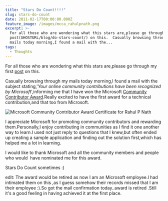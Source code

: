 ```yaml
---
title: "Stars Do Count!!!!"
slug: stars-do-count
date: 2011-02-17T00:00:00.000Z
feature_image: /images/mcca_rahulpnath.png
excerpt: >-
  For all those who are wondering what this stars are,please go through my first
  post(GHOSTURL/blog/do-stars-count/) on this.  Casually browsing through my
  mails today morning,I found a mail with the...
tags:
  - Thoughts
---
```

For all those who are wondering what this stars are,please go through my first [post](/blog/do-stars-count/) on this.

Casually browsing through my mails today morning,I found a mail with the subject stating,'_Your online community contributions have been recognized by Microsoft_',informing me that I have won the Microsoft [Community Contributor Award](http://www.microsoftcommunitycontributor.com/).Really excited to have the first award for a technical contribution,and that too from Microsoft.

![Microsoft Community Contributor Award Certificate for Rahul P Nath](/images/mcca_rahulpnath.png)

I appreciate Microsoft for promoting community contributors and rewarding them.Personally,I enjoy contributing in communities as I find it one another way to learn.I used not just reply to questions that I knew,but often ended up creating a sample application and finding out the solution first,which has helped me a lot in learning.

I would like to thank Microsoft and all the community members and people who would  have nominated me for this award.

Stars Do Count sometimes :)

edit: The award would be retired as now I am an Microsoft employee.I had intimated them on this ,as I guess somehow their records missed that I am their employee :).So got the mail confirmation today..award is retired .Still it's a good feeling in having achieved it at the first place.
